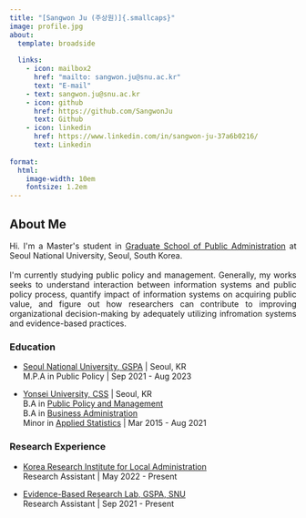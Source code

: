 ```yaml
---
title: "[Sangwon Ju (주상원)]{.smallcaps}"
image: profile.jpg
about:
  template: broadside
  
  links:
    - icon: mailbox2
      href: "mailto: sangwon.ju@snu.ac.kr"
      text: "E-mail"
    - text: sangwon.ju@snu.ac.kr
    - icon: github
      href: https://github.com/SangwonJu
      text: Github
    - icon: linkedin
      href: https://www.linkedin.com/in/sangwon-ju-37a6b0216/
      text: Linkedin
    
format:
  html:
    image-width: 10em
    fontsize: 1.2em
---
```


## About Me

```{=html}
<p align="justify">
Hi. I'm a Master's student in <A href = "http://gspa.snu.ac.kr/en" target = "blank" > Graduate School of Public Administration</A> at Seoul National University, Seoul, South Korea. <br>
<br>
I'm currently studying public policy and management. Generally, my works seeks to understand interaction between information systems and public policy process, quantify impact of information systems on acquiring public value, and figure out how researchers can contribute to improving organizational decision-making by adequately utilizing infromation systems and evidence-based practices.   
</p>
```
### Education

-   [Seoul National University, GSPA](http://gspa.snu.ac.kr/en) \| Seoul, KR\
    M.P.A in Public Policy \| Sep 2021 - Aug 2023

-   [Yonsei University, CSS](https://devcms.yonsei.ac.kr/socsci_en/index.do) \| Seoul, KR\
    B.A in [Public Policy and Management](https://yupa.yonsei.ac.kr/yupa_en/index.do)\
    B.A in [Business Administration](https://ysb.yonsei.ac.kr/default.asp?lang=e)\
    Minor in [Applied Statistics](https://devcms.yonsei.ac.kr/stat_en/index.do#) \| Mar 2015 - Aug 2021

### Research Experience

-   [Korea Research Institute for Local Administration](https://www.krila.re.kr/eng)\
    Research Assistant \| May 2022 - Present

-   [Evidence-Based Research Lab, GSPA, SNU](https://sites.google.com/snu.ac.kr/bjkim20/lab)\
    Research Assistant \| Sep 2021 - Present
